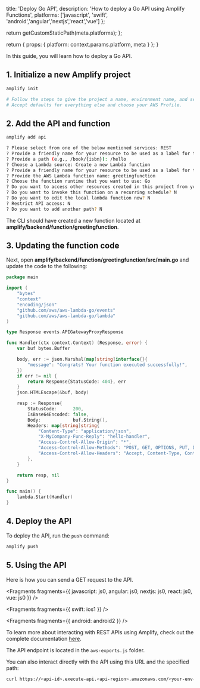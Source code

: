 
  title: 'Deploy Go API',
  description: 'How to deploy a Go API using Amplify Functions',
  platforms: ['javascript', 'swift', 'android','angular','nextjs','react','vue'] 
};

  return getCustomStaticPath(meta.platforms);
};

  return {
    props: {
      platform: context.params.platform,
      meta
    }
  };
}

In this guide, you will learn how to deploy a Go API.

## 1. Initialize a new Amplify project

```sh
amplify init

# Follow the steps to give the project a name, environment name, and set the default text editor.
# Accept defaults for everything else and choose your AWS Profile.
```

## 2. Add the API and function

```sh
amplify add api

? Please select from one of the below mentioned services: REST
? Provide a friendly name for your resource to be used as a label for this category in the project: goapi
? Provide a path (e.g., /book/{isbn}): /hello
? Choose a Lambda source: Create a new Lambda function
? Provide a friendly name for your resource to be used as a label for this category in the project: greetingfunction
? Provide the AWS Lambda function name: greetingfunction
? Choose the function runtime that you want to use: Go
? Do you want to access other resources created in this project from your Lambda function? N
? Do you want to invoke this function on a recurring schedule? N
? Do you want to edit the local lambda function now? N
? Restrict API access: N
? Do you want to add another path? N
```

The CLI should have created a new function located at **amplify/backend/function/greetingfunction**.

## 3. Updating the function code

Next, open **amplify/backend/function/greetingfunction/src/main.go** and update the code to the following:

```go
package main

import (
	"bytes"
	"context"
	"encoding/json"
	"github.com/aws/aws-lambda-go/events"
	"github.com/aws/aws-lambda-go/lambda"
)

type Response events.APIGatewayProxyResponse

func Handler(ctx context.Context) (Response, error) {
	var buf bytes.Buffer

	body, err := json.Marshal(map[string]interface{}{
		"message": "Congrats! Your function executed successfully!",
	})
	if err != nil {
		return Response{StatusCode: 404}, err
	}
	json.HTMLEscape(&buf, body)

	resp := Response{
		StatusCode:      200,
		IsBase64Encoded: false,
		Body:            buf.String(),
		Headers: map[string]string{
			"Content-Type": "application/json",
			"X-MyCompany-Func-Reply": "hello-handler",
			"Access-Control-Allow-Origin": "*",
			"Access-Control-Allow-Methods": "POST, GET, OPTIONS, PUT, DELETE",
			"Access-Control-Allow-Headers": "Accept, Content-Type, Content-Length, Accept-Encoding, X-CSRF-Token, Authorization",
		},
	}

	return resp, nil
}

func main() {
	lambda.Start(Handler)
}
```

## 4. Deploy the API

To deploy the API, run the `push` command:

```sh
amplify push
```

## 5. Using the API

Here is how you can send a GET request to the API.


<Fragments fragments={{ javascript: js0, angular: js0, nextjs: js0, react: js0, vue: js0 }} />


<Fragments fragments={{ swift: ios1 }} />


<Fragments fragments={{ android: android2 }} />

To learn more about interacting with REST APIs using Amplify, check out the complete documentation [here](/lib/restapi/getting-started).

The API endpoint is located in the `aws-exports.js` folder.

You can also interact directly with the API using this URL and the specified path:

```sh
curl https://<api-id>.execute-api.<api-region>.amazonaws.com/<your-env-name>/hello
```
